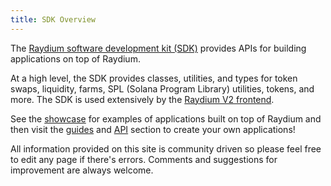 ```yaml
---
title: SDK Overview
---
```


The [Raydium software development kit (SDK)](https://github.com/raydium-io/raydium-sdk/) provides
APIs for building applications on top of Raydium.

At a high level, the SDK provides classes, utilities, and types
for token swaps, liquidity, farms, SPL (Solana Program Library) utilities,
tokens, and more. The SDK is used extensively by the [Raydium V2 frontend](https://github.com/raydium-io/raydium-frontend).

See the [showcase](/showcase) for examples of applications
built on top of Raydium and then visit the [guides](/guides) and [API](/api) section
to create your own applications!

All information provided on this site is community driven so please feel free
to edit any page if there's errors. Comments and suggestions for improvement are always welcome.

